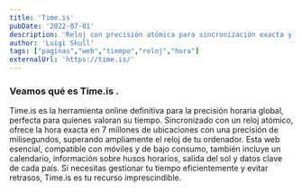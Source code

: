 ```yaml
---
title: 'Time.is'
pubDate: '2022-07-01'
description: 'Reloj con precisión atómica para sincronización exacta y medición de tiempo ultra precisa.'
author: 'Luigi Skull'
tags: ["paginas","web","tiempo","reloj","hora"]
externalUrl: 'https://time.is/' 
---
```



### Veamos qué es Time.is .


Time.is es la herramienta online definitiva para la precisión horaria global, perfecta para quienes valoran su tiempo. Sincronizado con un reloj atómico, ofrece la hora exacta en 7 millones de ubicaciones con una precisión de milisegundos, superando ampliamente el reloj de tu ordenador. Esta web esencial, compatible con móviles y de bajo consumo, también incluye un calendario, información sobre husos horarios, salida del sol y datos clave de cada país. Si necesitas gestionar tu tiempo eficientemente y evitar retrasos, Time.is es tu recurso imprescindible.


